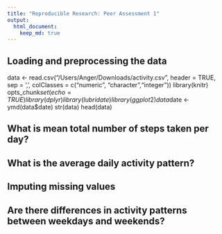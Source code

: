 ```yaml
---
title: "Reproducible Research: Peer Assessment 1"
output: 
  html_document:
    keep_md: true
---
```



## Loading and preprocessing the data
data <- read.csv("/Users/Anger/Downloads/activity.csv", header = TRUE, sep = ',', colClasses = c("numeric", "character","integer"))
library(knitr)
opts_chunk$set(echo = TRUE)
library(dplyr)
library(lubridate)
library(ggplot2)
data$date <- ymd(data$date)
str(data)
head(data)

  
## What is mean total number of steps taken per day?


## What is the average daily activity pattern?



## Imputing missing values



## Are there differences in activity patterns between weekdays and weekends?
